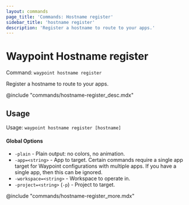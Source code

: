 ```yaml
---
layout: commands
page_title: 'Commands: Hostname register'
sidebar_title: 'hostname register'
description: 'Register a hostname to route to your apps.'
---
```


# Waypoint Hostname register

Command: `waypoint hostname register`

Register a hostname to route to your apps.

@include "commands/hostname-register_desc.mdx"

## Usage

Usage: `waypoint hostname register [hostname]`

#### Global Options

- `-plain` - Plain output: no colors, no animation.
- `-app=<string>` - App to target. Certain commands require a single app target for Waypoint configurations with multiple apps. If you have a single app, then this can be ignored.
- `-workspace=<string>` - Workspace to operate in.
- `-project=<string>` (`-p`) - Project to target.

@include "commands/hostname-register_more.mdx"
